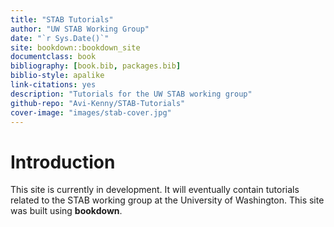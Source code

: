 ```yaml
---
title: "STAB Tutorials"
author: "UW STAB Working Group"
date: "`r Sys.Date()`"
site: bookdown::bookdown_site
documentclass: book
bibliography: [book.bib, packages.bib]
biblio-style: apalike
link-citations: yes
description: "Tutorials for the UW STAB working group"
github-repo: "Avi-Kenny/STAB-Tutorials"
cover-image: "images/stab-cover.jpg"
---
```


# Introduction

This site is currently in development. It will eventually contain tutorials related to the STAB working group at the University of Washington. This site was built using **bookdown**.
